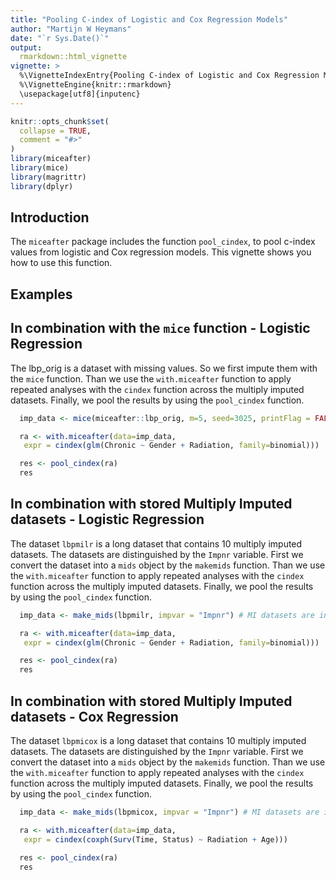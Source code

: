 ```yaml
---
title: "Pooling C-index of Logistic and Cox Regression Models"
author: "Martijn W Heymans"
date: "`r Sys.Date()`"
output:
  rmarkdown::html_vignette
vignette: >
  %\VignetteIndexEntry{Pooling C-index of Logistic and Cox Regression Models}
  %\VignetteEngine{knitr::rmarkdown}
  \usepackage[utf8]{inputenc}
---
```


```r
knitr::opts_chunk$set(
  collapse = TRUE,
  comment = "#>"
)
library(miceafter)
library(mice)
library(magrittr)
library(dplyr)
```

## Introduction

The `miceafter` package includes the function `pool_cindex`, to pool c-index values from logistic and Cox regression models. This vignette shows you how to use this function. 

## Examples

## In combination with the `mice` function - Logistic Regression

The lbp_orig is a dataset with missing values. So we first impute them with the `mice` function. Than we use the `with.miceafter`  function to apply repeated analyses with the `cindex` function across the multiply imputed datasets. Finally, we pool the results by using the `pool_cindex` function.

```r

  imp_data <- mice(miceafter::lbp_orig, m=5, seed=3025, printFlag = FALSE) 

  ra <- with.miceafter(data=imp_data,
   expr = cindex(glm(Chronic ~ Gender + Radiation, family=binomial)))

  res <- pool_cindex(ra)
  res

```  

## In combination with stored Multiply Imputed datasets - Logistic Regression

The dataset `lbpmilr` is a long dataset that contains 10 multiply imputed datasets. The datasets are distinguished by the `Impnr`  variable. First we convert the dataset into a `mids` object by the `makemids` function. Than we use the `with.miceafter`  function to apply repeated analyses with the `cindex` function across the multiply imputed datasets. Finally, we pool the results by using the `pool_cindex` function.

```r

  imp_data <- make_mids(lbpmilr, impvar = "Impnr") # MI datasets are in lbpmilr

  ra <- with.miceafter(data=imp_data,
   expr = cindex(glm(Chronic ~ Gender + Radiation, family=binomial)))

  res <- pool_cindex(ra)
  res

```  

## In combination with stored Multiply Imputed datasets - Cox Regression

The dataset `lbpmicox` is a long dataset that contains 10 multiply imputed datasets. The datasets are distinguished by the `Impnr`  variable. First we convert the dataset into a `mids` object by the `makemids` function. Than we use the `with.miceafter`  function to apply repeated analyses with the `cindex` function across the multiply imputed datasets. Finally, we pool the results by using the `pool_cindex` function.

```r

  imp_data <- make_mids(lbpmicox, impvar = "Impnr") # MI datasets are in lbpmilr

  ra <- with.miceafter(data=imp_data,
   expr = cindex(coxph(Surv(Time, Status) ~ Radiation + Age)))

  res <- pool_cindex(ra)
  res

```  

